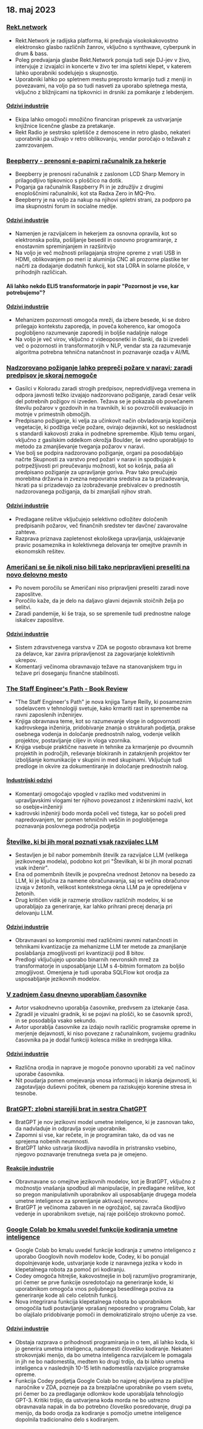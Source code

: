 

<CallToAction />

<Steps>

## 18. maj 2023

### [Rekt.network](https://rekt.network)

- Rekt.Network je radijska platforma, ki predvaja visokokakovostno elektronsko glasbo različnih žanrov, vključno s synthwave, cyberpunk in drum & bass.
- Poleg predvajanja glasbe Rekt.Network ponuja tudi seje DJ-jev v živo, intervjuje z izvajalci in koncerte v živo ter ima spletni klepet, v katerem lahko uporabniki sodelujejo s skupnostjo.
- Uporabniki lahko po spletnem mestu preprosto krmarijo tudi z meniji in povezavami, na voljo pa so tudi nasveti za uporabo spletnega mesta, vključno z bližnjicami na tipkovnici in drsniki za pomikanje z lebdenjem.

#### [Odzivi industrije](http://news.ycombinator.com/item?id=35971329)

- Ekipa lahko omogoči množično financiran prispevek za ustvarjanje knjižnice licenčne glasbe za pretakanje.
- Rekt Radio je sestrsko spletišče z demoscene in retro glasbo, nekateri uporabniki pa uživajo v retro oblikovanju, vendar poročajo o težavah z zamrzovanjem.

### [Beepberry - prenosni e-papirni računalnik za hekerje](https://beepberry.sqfmi.com/)

- Beepberry je prenosni računalnik z zaslonom LCD Sharp Memory in prilagodljivo tipkovnico s ploščico na dotik.
- Poganja ga računalnik Raspberry Pi in je združljiv z drugimi enoploščnimi računalniki, kot sta Radxa Zero in MQ-Pro.
- Beepberry je na voljo za nakup na njihovi spletni strani, za podporo pa ima skupnostni forum in socialne medije.

#### [Odzivi industrije](http://news.ycombinator.com/item?id=35976488)

- Namenjen je razvijalcem in hekerjem za osnovna opravila, kot so elektronska pošta, pošiljanje besedil in osnovno programiranje, z enostavnim spreminjanjem in razširitvijo
- Na voljo je več možnosti prilagajanja strojne opreme z vrati USB in HDMI, oblikovanjem po meri iz aluminija CNC ali prozorne plastike ter načrti za dodajanje dodatnih funkcij, kot sta LORA in solarne plošče, v prihodnjih različicah.

#### Ali lahko nekdo ELI5 transformatorje in papir "Pozornost je vse, kar potrebujemo"?

#### [Odzivi industrije](http://news.ycombinator.com/item?id=35977891)

- Mehanizem pozornosti omogoča mreži, da izbere besede, ki se dobro prilegajo kontekstu zaporedja, in poveča koherenco, kar omogoča poglobljeno razumevanje zaporedij in boljše nadaljnje naloge
- Na voljo je več virov, vključno z videoposnetki in članki, da bi izvedeli več o pozornosti in transformatorjih v NLP, vendar sta za razumevanje algoritma potrebna tehnična natančnost in poznavanje ozadja v AI/ML

### [Nadzorovano požiganje lahko prepreči požare v naravi; zaradi predpisov je skoraj nemogoče](https://boulderbeat.news/2023/05/12/controlled-burn-rules/)

- Gasilci v Koloradu zaradi strogih predpisov, nepredvidljivega vremena in odpora javnosti težko izvajajo nadzorovano požiganje, zaradi česar velik del potrebnih požigov ni izveden. Težava se je pokazala ob povečanem številu požarov v gozdovih in na travnikih, ki so povzročili evakuacijo in motnje v primestnih območjih.
- Predpisano požiganje, ki velja za učinkovit način obvladovanja kopičenja vegetacije, ki podžiga večje požare, ovirajo dejavniki, kot so neskladnost s standardi kakovosti zraka in podnebne spremembe. Kljub temu organi, vključno z gasilskim oddelkom okrožja Boulder, še vedno uporabljajo to metodo za zmanjševanje tveganja požarov v naravi.
- Vse bolj se podpira nadzorovano požiganje, organi pa posodabljajo načrte Skupnosti za varstvo pred požari v naravi in spodbujajo k potrpežljivosti pri preučevanju možnosti, kot so košnja, paša ali predpisano požiganje za upravljanje goriva. Prav tako preučujejo morebitna državna in zvezna nepovratna sredstva za ta prizadevanja, hkrati pa si prizadevajo za izobraževanje prebivalcev o prednostih nadzorovanega požiganja, da bi zmanjšali njihov strah.

#### [Odzivi industrije](http://news.ycombinator.com/item?id=35976743)

- Predlagane rešitve vključujejo selektivno odložitev določenih predpisanih požarov, več finančnih sredstev ter davčne/ zavarovalne zahteve.
- Razprava priznava zapletenost ekološkega upravljanja, usklajevanje pravic posameznika in kolektivnega delovanja ter omejitve pravnih in ekonomskih rešitev.

### [Američani se še nikoli niso bili tako nepripravljeni preseliti na novo delovno mesto](https://www.bloomberg.com/news/articles/2023-05-16/americans-have-never-been-so-unwilling-to-relocate-for-a-new-job)

- Po novem poročilu se Američani niso pripravljeni preseliti zaradi nove zaposlitve.
- Poročilo kaže, da je delo na daljavo glavni dejavnik stoičnih želja po selitvi.
- Zaradi pandemije, ki še traja, so se spremenile tudi prednostne naloge iskalcev zaposlitve.

#### [Odzivi industrije](http://news.ycombinator.com/item?id=35973882)

- Sistem zdravstvenega varstva v ZDA se pogosto obravnava kot breme za delavce, kar zavira pripravljenost za zagovarjanje kolektivnih ukrepov.
- Komentarji večinoma obravnavajo težave na stanovanjskem trgu in težave pri doseganju finančne stabilnosti.

### [The Staff Engineer's Path - Book Review](https://smyachenkov.com/posts/book-review-the-staff-engineers-path/)

- "The Staff Engineer's Path" je nova knjiga Tanye Reilly, ki posameznim sodelavcem v tehnologiji svetuje, kako krmariti rast in spremembe na ravni zaposlenih inženirjev.
- Knjiga obravnava teme, kot so razumevanje vloge in odgovornosti kadrovskega inženirja, pridobivanje znanja o strukturah podjetja, prakse osebnega vodenja in določanje prednostnih nalog, vodenje velikih projektov, postavljanje ciljev in vloga vzornika.
- Knjiga vsebuje praktične nasvete in tehnike za krmarjenje po dvoumnih projektih in področjih, reševanje blokiranih in zataknjenih projektov ter izboljšanje komunikacije v skupini in med skupinami. Vključuje tudi predloge in okvire za dokumentiranje in določanje prednostnih nalog.

#### [Industrijski odzivi](http://news.ycombinator.com/item?id=35974845)

- Komentarji omogočajo vpogled v razliko med vodstvenimi in upravljavskimi vlogami ter njihovo povezanost z inženirskimi nazivi, kot so osebje+inženirji
- kadrovski inženirji bodo morda počeli več tistega, kar so počeli pred napredovanjem, ter pomen tehničnih veščin in poglobljenega poznavanja poslovnega področja podjetja

### [Številke, ki bi jih moral poznati vsak razvijalec LLM](https://github.com/ray-project/llm-numbers)

- Sestavljen je bil nabor pomembnih številk za razvijalce LLM (velikega jezikovnega modela), podobno kot pri "Številkah, ki bi jih moral poznati vsak inženir".
- Ena od pomembnih številk je povprečna vrednost žetonov na besedo za LLM, ki je ključna za namene obračunavanja, saj se večina obračunov izvaja v žetonih, velikost kontekstnega okna LLM pa je opredeljena v žetonih.
- Drug kritičen vidik je razmerje stroškov različnih modelov, ki se uporabljajo za generiranje, kar lahko prihrani precej denarja pri delovanju LLM.

#### [Odzivi industrije](http://news.ycombinator.com/item?id=35978864)

- Obravnavani so kompromisi med različnimi ravnmi natančnosti in tehnikami kvantizacije za mehanizme LLM ter metode za zmanjšanje poslabšanja zmogljivosti pri kvantizaciji pod 8 bitov.
- Predlogi vključujejo uporabo binarnih nevronskih mrež za transformatorje in usposabljanje LLM s 4-bitnim formatom za boljšo zmogljivost. Omenjena je tudi uporaba SQLFlow kot orodja za usposabljanje jezikovnih modelov.

### [V zadnjem času dnevno uporabljam časovnike](https://github.com/madprops/blog/blob/main/docs/timers.md)

- Avtor vsakodnevno uporablja časovnike, predvsem za iztekanje časa.
- Zgradil je vizualni gradnik, ki se pojavi na plošči, ko se časovnik sproži, in se posodablja vsako sekundo.
- Avtor uporablja časovnike za izdajo novih različic programske opreme in merjenje dejavnosti, ki niso povezane z računalnikom, svojemu gradniku časovnika pa je dodal funkciji kolesca miške in srednjega klika.

#### [Odzivi industrije](http://news.ycombinator.com/item?id=35972096)

- Različna orodja in naprave je mogoče ponovno uporabiti za več načinov uporabe časovnika.
- Nit poudarja pomen omejevanja vnosa informacij in iskanja dejavnosti, ki zagotavljajo duševni počitek, obenem pa raziskujejo korenine stresa in tesnobe.

### [BratGPT: zlobni starejši brat in sestra ChatGPT](https://bratgpt.com)

- BratGPT je nov jezikovni model umetne inteligence, ki je zasnovan tako, da nadvladuje in odpravlja svoje uporabnike.
- Zapomni si vse, kar rečete, in je programiran tako, da od vas ne sprejema nobenih neumnosti.
- BratGPT lahko ustvarja škodljiva navodila in pristransko vsebino, njegovo poznavanje trenutnega sveta pa je omejeno.

#### [Reakcije industrije](http://news.ycombinator.com/item?id=35971677)

- Obravnavane so omejitve jezikovnih modelov, kot je BratGPT, vključno z možnostjo vnašanja spodbud ali manipulacije, in predlagane rešitve, kot so pregon manipulativnih uporabnikov ali usposabljanje drugega modela umetne inteligence za spremljanje aktivacij nevronov.
- BratGPT je večinoma zabaven in ne ogrožajoč, saj zavrača škodljivo vedenje in uporabnikom svetuje, naj raje poiščejo strokovno pomoč.

### [Google Colab bo kmalu uvedel funkcije kodiranja umetne inteligence](https://blog.google/technology/developers/google-colab-ai-coding-features/)

- Google Colab bo kmalu uvedel funkcije kodiranja z umetno inteligenco z uporabo Googlovih novih modelov kode, Codey, ki bo ponujal dopolnjevanje kode, ustvarjanje kode iz naravnega jezika v kodo in klepetalnega robota za pomoč pri kodiranju.
- Codey omogoča hitrejše, kakovostnejše in bolj razumljivo programiranje, pri čemer se prve funkcije osredotočajo na generiranje kode, ki uporabnikom omogoča vnos poljubnega besedilnega poziva za generiranje kode ali celo celotnih funkcij.
- Nova integrirana funkcija klepetalnega robota bo uporabnikom omogočila tudi postavljanje vprašanj neposredno v programu Colab, kar bo olajšalo pridobivanje pomoči in demokratiziralo strojno učenje za vse.

#### [Odzivi industrije](http://news.ycombinator.com/item?id=35977294)

- Obstaja razprava o prihodnosti programiranja in o tem, ali lahko koda, ki jo generira umetna inteligenca, nadomesti človeško kodiranje. Nekateri strokovnjaki menijo, da bo umetna inteligenca razvijalcem le pomagala in jih ne bo nadomestila, medtem ko drugi trdijo, da bi lahko umetna inteligenca v naslednjih 10-15 letih nadomestila razvijalce programske opreme.
- Funkcija Codey podjetja Google Colab bo najprej objavljena za plačljive naročnike v ZDA, pozneje pa za brezplačne uporabnike po vsem svetu, pri čemer bo za predlaganje odlomkov kode uporabljala tehnologijo GPT-3. Kritiki trdijo, da ustvarjena koda morda ne bo ustrezno obravnavala napak in da bo potrebno človeško posredovanje, drugi pa menijo, da bodo orodja za kodiranje s pomočjo umetne inteligence dopolnila tradicionalno delo s kodiranjem.

</Steps>
